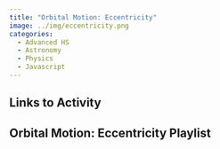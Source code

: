 ```yaml
---
title: "Orbital Motion: Eccentricity"
image: ../img/eccentricity.png
categories:
  - Advanced HS
  - Astronomy
  - Physics
  - Javascript
---
```


## Links to Activity

## Orbital Motion: Eccentricity Playlist